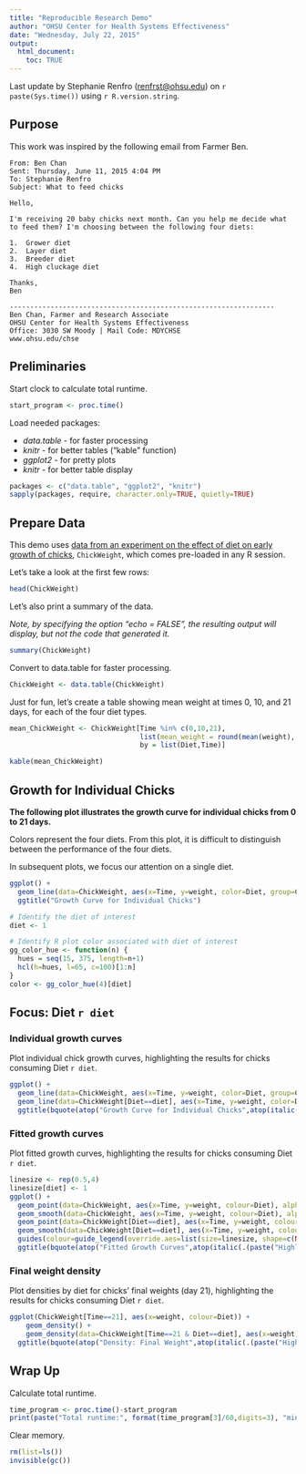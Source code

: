 ```yaml
---
title: "Reproducible Research Demo"
author: "OHSU Center for Health Systems Effectiveness"
date: "Wednesday, July 22, 2015"
output: 
  html_document:
    toc: TRUE
---
```


Last update by Stephanie Renfro (<renfrst@ohsu.edu>) on `r paste(Sys.time())` using `r R.version.string`.


## Purpose

This work was inspired by the following email from Farmer Ben.

```
From: Ben Chan 
Sent: Thursday, June 11, 2015 4:04 PM
To: Stephanie Renfro
Subject: What to feed chicks

Hello,

I'm receiving 20 baby chicks next month. Can you help me decide what to feed them? I'm choosing between the following four diets:

1.  Grower diet
2.  Layer diet
3.	Breeder diet
4.	High cluckage diet

Thanks,
Ben

-----------------------------------------------------------------
Ben Chan, Farmer and Research Associate
OHSU Center for Health Systems Effectiveness
Office: 3030 SW Moody | Mail Code: MDYCHSE
www.ohsu.edu/chse
```


## Preliminaries

Start clock to calculate total runtime.

```r
start_program <- proc.time()
```

Load needed packages:

  * *data.table* - for faster processing  
  * *knitr* - for better tables ("kable" function)
  * *ggplot2* - for pretty plots  
  * *knitr* - for better table display    
  
```r
packages <- c("data.table", "ggplot2", "knitr")
sapply(packages, require, character.only=TRUE, quietly=TRUE)
```


## Prepare Data

This demo uses [data from an experiment on the effect of diet on early growth of chicks](http://www.inside-r.org/r-doc/datasets/ChickWeight), `ChickWeight`, which comes pre-loaded in any R session.

Let's take a look at the first few rows:

```r
head(ChickWeight)
```

Let's also print a summary of the data.

*Note, by specifying the option "echo = FALSE", the resulting output will display, but not the code that generated it.*

```r
summary(ChickWeight)
```

Convert to data.table for faster processing.

```r
ChickWeight <- data.table(ChickWeight)
```

Just for fun, let's create a table showing mean weight at times 0, 10, and 21 days, for each of the four diet types.

```r
mean_ChickWeight <- ChickWeight[Time %in% c(0,10,21),
                                list(mean_weight = round(mean(weight), digits=1)),
                                by = list(Diet,Time)]

kable(mean_ChickWeight)
```

## Growth for Individual Chicks

**The following plot illustrates the growth curve for individual chicks from 0 to 21 days.**

Colors represent the four diets. From this plot, it is difficult to distinguish between the performance of the four diets. 

In subsequent plots, we focus our attention on a single diet.

```r
ggplot() +
  geom_line(data=ChickWeight, aes(x=Time, y=weight, color=Diet, group=Chick)) +
  ggtitle("Growth Curve for Individual Chicks")
```

```r
# Identify the diet of interest
diet <- 1

# Identify R plot color associated with diet of interest
gg_color_hue <- function(n) {
  hues = seq(15, 375, length=n+1)
  hcl(h=hues, l=65, c=100)[1:n]
}
color <- gg_color_hue(4)[diet]
```


## Focus: Diet `r diet`

### Individual growth curves

Plot individual chick growth curves, highlighting the results for chicks consuming Diet `r diet`.

```r
ggplot() +
  geom_line(data=ChickWeight, aes(x=Time, y=weight, color=Diet, group=Chick), alpha=.3) +
  geom_line(data=ChickWeight[Diet==diet], aes(x=Time, y=weight, color=Diet, group=Chick), size=0.7) +
  ggtitle(bquote(atop("Growth Curve for Individual Chicks",atop(italic(.(paste("Highlighted: Diet",diet)))))))
```

### Fitted growth curves

Plot fitted growth curves, highlighting the results for chicks consuming Diet `r diet`.

```r
linesize <- rep(0.5,4)
linesize[diet] <- 1
ggplot() +
  geom_point(data=ChickWeight, aes(x=Time, y=weight, colour=Diet), alpha=.3, size=1.5) +
  geom_smooth(data=ChickWeight, aes(x=Time, y=weight, colour=Diet), alpha=.2) +
  geom_point(data=ChickWeight[Diet==diet], aes(x=Time, y=weight, colour=Diet), size=1.5) +
  geom_smooth(data=ChickWeight[Diet==diet], aes(x=Time, y=weight, colour=Diet), alpha=.2, size=.8) +
  guides(colour=guide_legend(override.aes=list(size=linesize, shape=c(NA,NA,NA,NA)))) +
  ggtitle(bquote(atop("Fitted Growth Curves",atop(italic(.(paste("Highlighted: Diet",diet)))))))
```

### Final weight density

Plot densities by diet for chicks' final weights (day 21), highlighting the results for chicks consuming Diet `r diet`.

```r
ggplot(ChickWeight[Time==21], aes(x=weight, colour=Diet)) +
    geom_density() +
    geom_density(data=ChickWeight[Time==21 & Diet==diet], aes(x=weight), fill=color, alpha=.2, show_guide=FALSE) +
  ggtitle(bquote(atop("Density: Final Weight",atop(italic(.(paste("Highlighted: Diet",diet)))))))
```


## Wrap Up

Calculate total runtime.

```r
time_program <- proc.time()-start_program
print(paste("Total runtime:", format(time_program[3]/60,digits=3), "minutes"))
```

Clear memory.

```r
rm(list=ls())
invisible(gc())
```
